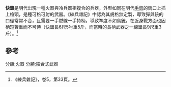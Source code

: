 {{refimprove|time=2014-05-31T11:27:03+00:00}}
'''快鎗'''是明代出現一種火器與冷兵器相複合的兵器，外型如同在明代[[手銃|手銃]]的銃口上插上槍頭，是種可格可射的武器。《練兵雜記》中認為其規格無定製，導致彈與銃的口徑常常不合，且需要一手燃線一手持柄，導致準度不如鳥銃。在近身戰方面也因柄短贅重而不可恃（快鎗長6尺5吋重5斤，而當時的長柄武器之一線鎗長9尺重3斤）。<ref>《練兵雜記》，卷5，第33頁。</ref>

==參考==
{{reflist}}

[[分類:火器|分類:火器]]
[[分類:結合式武器|分類:結合式武器]]